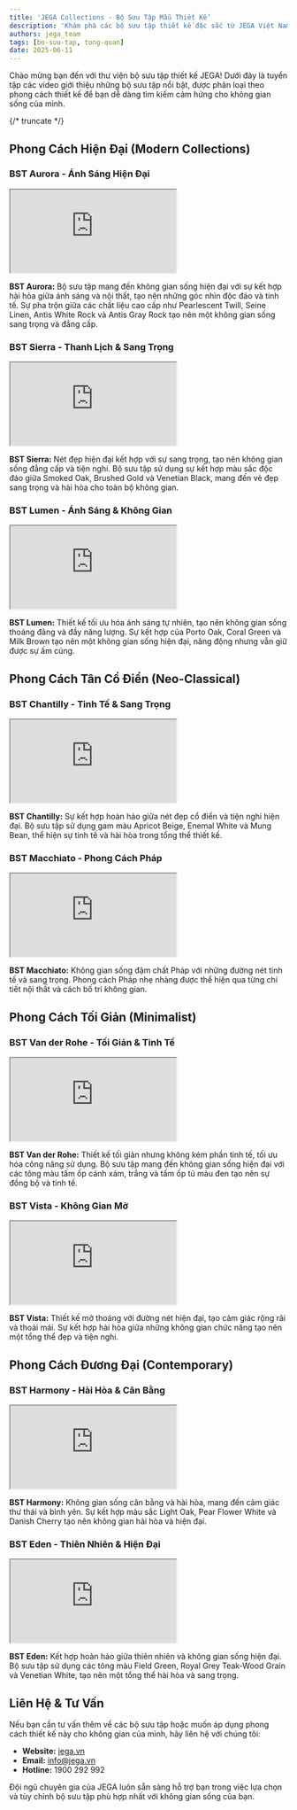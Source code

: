 ```yaml
---
title: 'JEGA Collections - Bộ Sưu Tập Mẫu Thiết Kế'
description: 'Khám phá các bộ sưu tập thiết kế đặc sắc từ JEGA Việt Nam, mang đến nguồn cảm hứng và giải pháp cho không gian sống của bạn.'
authors: jega_team
tags: [bo-suu-tap, tong-quan]
date: 2025-06-11
---
```


Chào mừng bạn đến với thư viện bộ sưu tập thiết kế JEGA! Dưới đây là tuyển tập các video giới thiệu những bộ sưu tập nổi bật, được phân loại theo phong cách thiết kế để bạn dễ dàng tìm kiếm cảm hứng cho không gian sống của mình.

{/* truncate */}

## Phong Cách Hiện Đại (Modern Collections)

### BST Aurora - Ánh Sáng Hiện Đại
<div style={{"position":"relative","paddingBottom":"56.25%","height":"0","overflow":"hidden","marginBottom":"1.5rem"}}>
  <iframe
    style={{"position":"absolute","top":"0","left":"0","width":"100%","height":"100%","border":"0"}}
    src="https://www.youtube.com/embed/W8MKO9mIky0"
    title="BST Aurora"
    allow="accelerometer; autoplay; clipboard-write; encrypted-media; gyroscope; picture-in-picture; web-share"
    allowFullScreen
  ></iframe>
</div>

**BST Aurora:** Bộ sưu tập mang đến không gian sống hiện đại với sự kết hợp hài hòa giữa ánh sáng và nội thất, tạo nên những góc nhìn độc đáo và tinh tế. Sự pha trộn giữa các chất liệu cao cấp như Pearlescent Twill, Seine Linen, Antis White Rock và Antis Gray Rock tạo nên một không gian sống sang trọng và đẳng cấp.

### BST Sierra - Thanh Lịch & Sang Trọng
<div style={{"position":"relative","paddingBottom":"56.25%","height":"0","overflow":"hidden","marginBottom":"1.5rem"}}>
  <iframe
    style={{"position":"absolute","top":"0","left":"0","width":"100%","height":"100%","border":"0"}}
    src="https://www.youtube.com/embed/2DrkKiUaHQY"
    title="BST Sierra"
    allow="accelerometer; autoplay; clipboard-write; encrypted-media; gyroscope; picture-in-picture; web-share"
    allowFullScreen
  ></iframe>
</div>

**BST Sierra:** Nét đẹp hiện đại kết hợp với sự sang trọng, tạo nên không gian sống đẳng cấp và tiện nghi. Bộ sưu tập sử dụng sự kết hợp màu sắc độc đáo giữa Smoked Oak, Brushed Gold và Venetian Black, mang đến vẻ đẹp sang trọng và hài hòa cho toàn bộ không gian.

### BST Lumen - Ánh Sáng & Không Gian
<div style={{"position":"relative","paddingBottom":"56.25%","height":"0","overflow":"hidden","marginBottom":"1.5rem"}}>
  <iframe
    style={{"position":"absolute","top":"0","left":"0","width":"100%","height":"100%","border":"0"}}
    src="https://www.youtube.com/embed/cITC6nSjUQY"
    title="BST Lumen"
    allow="accelerometer; autoplay; clipboard-write; encrypted-media; gyroscope; picture-in-picture; web-share"
    allowFullScreen
  ></iframe>
</div>

**BST Lumen:** Thiết kế tối ưu hóa ánh sáng tự nhiên, tạo nên không gian sống thoáng đãng và đầy năng lượng. Sự kết hợp của Porto Oak, Coral Green và Milk Brown tạo nên một không gian sống hiện đại, năng động nhưng vẫn giữ được sự ấm cúng.

## Phong Cách Tân Cổ Điển (Neo-Classical)

### BST Chantilly - Tinh Tế & Sang Trọng
<div style={{"position":"relative","paddingBottom":"56.25%","height":"0","overflow":"hidden","marginBottom":"1.5rem"}}>
  <iframe
    style={{"position":"absolute","top":"0","left":"0","width":"100%","height":"100%","border":"0"}}
    src="https://www.youtube.com/embed/bLdH3vS3CoI"
    title="BST Chantilly"
    allow="accelerometer; autoplay; clipboard-write; encrypted-media; gyroscope; picture-in-picture; web-share"
    allowFullScreen
  ></iframe>
</div>

**BST Chantilly:** Sự kết hợp hoàn hảo giữa nét đẹp cổ điển và tiện nghi hiện đại. Bộ sưu tập sử dụng gam màu Apricot Beige, Enemal White và Mung Bean, thể hiện sự tinh tế và hài hòa trong tổng thể thiết kế.

### BST Macchiato - Phong Cách Pháp
<div style={{"position":"relative","paddingBottom":"56.25%","height":"0","overflow":"hidden","marginBottom":"1.5rem"}}>
  <iframe
    style={{"position":"absolute","top":"0","left":"0","width":"100%","height":"100%","border":"0"}}
    src="https://www.youtube.com/embed/7or62dn1AAk"
    title="Macchiato"
    allow="accelerometer; autoplay; clipboard-write; encrypted-media; gyroscope; picture-in-picture; web-share"
    allowFullScreen
  ></iframe>
</div>

**BST Macchiato:** Không gian sống đậm chất Pháp với những đường nét tinh tế và sang trọng. Phong cách Pháp nhẹ nhàng được thể hiện qua từng chi tiết nội thất và cách bố trí không gian.

## Phong Cách Tối Giản (Minimalist)

### BST Van der Rohe - Tối Giản & Tinh Tế
<div style={{"position":"relative","paddingBottom":"56.25%","height":"0","overflow":"hidden","marginBottom":"1.5rem"}}>
  <iframe
    style={{"position":"absolute","top":"0","left":"0","width":"100%","height":"100%","border":"0"}}
    src="https://www.youtube.com/embed/aNydtNiYb5A"
    title="BST Van der Rohe"
    allow="accelerometer; autoplay; clipboard-write; encrypted-media; gyroscope; picture-in-picture; web-share"
    allowFullScreen
  ></iframe>
</div>

**BST Van der Rohe:** Thiết kế tối giản nhưng không kém phần tinh tế, tối ưu hóa công năng sử dụng. Bộ sưu tập mang đến không gian sống hiện đại với các tông màu tấm ốp cánh xám, trắng và tấm ốp tủ màu đen tạo nên sự đồng bộ và tinh tế.

### BST Vista - Không Gian Mở
<div style={{"position":"relative","paddingBottom":"56.25%","height":"0","overflow":"hidden","marginBottom":"1.5rem"}}>
  <iframe
    style={{"position":"absolute","top":"0","left":"0","width":"100%","height":"100%","border":"0"}}
    src="https://www.youtube.com/embed/OmJUdOmDG70"
    title="BST Vista"
    allow="accelerometer; autoplay; clipboard-write; encrypted-media; gyroscope; picture-in-picture; web-share"
    allowFullScreen
  ></iframe>
</div>

**BST Vista:** Thiết kế mở thoáng với đường nét hiện đại, tạo cảm giác rộng rãi và thoải mái. Sự kết hợp hài hòa giữa những không gian chức năng tạo nên một tổng thể đẹp và tiện nghi.

## Phong Cách Đương Đại (Contemporary)

### BST Harmony - Hài Hòa & Cân Bằng
<div style={{"position":"relative","paddingBottom":"56.25%","height":"0","overflow":"hidden","marginBottom":"1.5rem"}}>
  <iframe
    style={{"position":"absolute","top":"0","left":"0","width":"100%","height":"100%","border":"0"}}
    src="https://www.youtube.com/embed/ki_mbmZd568"
    title="BST Harmony"
    allow="accelerometer; autoplay; clipboard-write; encrypted-media; gyroscope; picture-in-picture; web-share"
    allowFullScreen
  ></iframe>
</div>

**BST Harmony:** Không gian sống cân bằng và hài hòa, mang đến cảm giác thư thái và bình yên. Sự kết hợp màu sắc Light Oak, Pear Flower White và Danish Cherry tạo nên không gian hài hòa và hiện đại.

### BST Eden - Thiên Nhiên & Hiện Đại
<div style={{"position":"relative","paddingBottom":"56.25%","height":"0","overflow":"hidden","marginBottom":"1.5rem"}}>
  <iframe
    style={{"position":"absolute","top":"0","left":"0","width":"100%","height":"100%","border":"0"}}
    src="https://www.youtube.com/embed/hlBC2VV1nJYky0"
    title="BST Eden"
    allow="accelerometer; autoplay; clipboard-write; encrypted-media; gyroscope; picture-in-picture; web-share"
    allowFullScreen
  ></iframe>
</div>

**BST Eden:** Kết hợp hoàn hảo giữa thiên nhiên và không gian sống hiện đại. Bộ sưu tập sử dụng các tông màu Field Green, Royal Grey Teak-Wood Grain và Venetian White, tạo nên một tổng thể hài hòa và sang trọng.

## Liên Hệ & Tư Vấn

Nếu bạn cần tư vấn thêm về các bộ sưu tập hoặc muốn áp dụng phong cách thiết kế này cho không gian của mình, hãy liên hệ với chúng tôi:

- **Website:** [jega.vn](https://jega.vn)
- **Email:** info@jega.vn
- **Hotline:** 1900 292 992

Đội ngũ chuyên gia của JEGA luôn sẵn sàng hỗ trợ bạn trong việc lựa chọn và tùy chỉnh bộ sưu tập phù hợp nhất với không gian sống của bạn.
